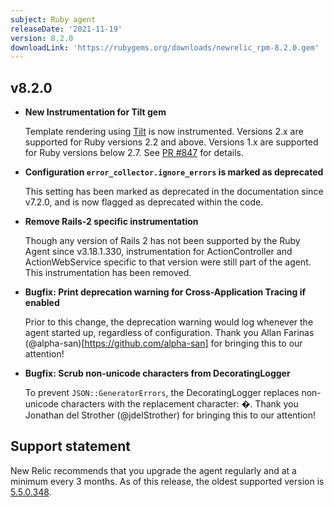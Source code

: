 ```yaml
---
subject: Ruby agent
releaseDate: '2021-11-19'
version: 8.2.0
downloadLink: 'https://rubygems.org/downloads/newrelic_rpm-8.2.0.gem'
---
```



  ## v8.2.0

  * **New Instrumentation for Tilt gem**

    Template rendering using [Tilt](https://github.com/rtomayko/tilt) is now instrumented. Versions 2.x are supported for Ruby versions 2.2 and above. Versions 1.x are supported for Ruby versions below 2.7. See [PR #847](https://github.com/newrelic/newrelic-ruby-agent/pull/847) for details.

  * **Configuration `error_collector.ignore_errors` is marked as deprecated**

    This setting has been marked as deprecated in the documentation since v7.2.0, and is now flagged as deprecated within the code.

  * **Remove Rails-2 specific instrumentation**

    Though any version of Rails 2 has not been supported by the Ruby Agent since v3.18.1.330, instrumentation for ActionController and ActionWebService specific to that version were still part of the agent. This instrumentation has been removed.

  * **Bugfix: Print deprecation warning for Cross-Application Tracing if enabled**

    Prior to this change, the deprecation warning would log whenever the agent started up, regardless of configuration. Thank you Allan Farinas (@alpha-san)[https://github.com/alpha-san] for bringing this to our attention!

  * **Bugfix: Scrub non-unicode characters from DecoratingLogger**

    To prevent `JSON::GeneratorErrors`, the DecoratingLogger replaces non-unicode characters with the replacement character: �. Thank you Jonathan del Strother (@jdelStrother) for bringing this to our attention!


## Support statement

New Relic recommends that you upgrade the agent regularly and at a minimum every 3 months. As of this release, the oldest supported version is [5.5.0.348](https://docs.newrelic.com/docs/release-notes/agent-release-notes/ruby-release-notes/ruby-agent-550348).
